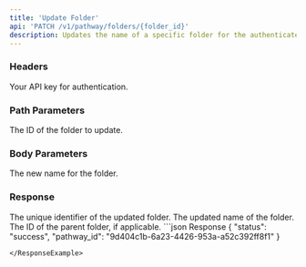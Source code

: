 ```yaml
---
title: 'Update Folder'
api: 'PATCH /v1/pathway/folders/{folder_id}'
description: Updates the name of a specific folder for the authenticated user.
---
```


### Headers

<ParamField header="authorization" type="string" required={true}>
  Your API key for authentication.
</ParamField>


### Path Parameters
<ParamField path="folder_id" type="string" required={true}>
The ID of the folder to update.
</ParamField>


### Body Parameters
<ParamField body="name" type="string" required={true}>
The new name for the folder.
</ParamField>









### Response

<ResponseField name="folder_id" type="string">
   The unique identifier of the updated folder.
</ResponseField>
<ResponseField name="name" type="string">
  The updated name of the folder.
</ResponseField>
<ResponseField name="parent_folder_id" type="string">
  The ID of the parent folder, if applicable.
</ResponseField>



<ResponseExample>
```json Response
{
  "status": "success",
  "pathway_id": "9d404c1b-6a23-4426-953a-a52c392ff8f1"
}

```
</ResponseExample>
